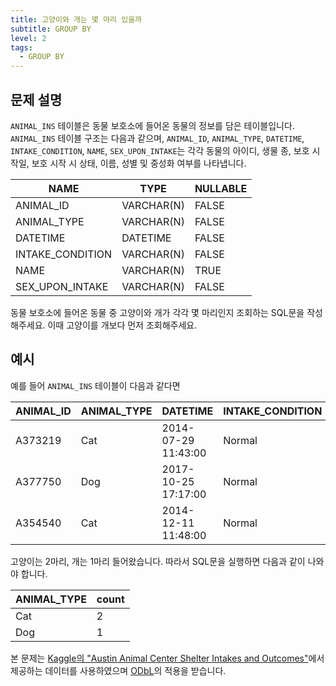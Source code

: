 ```yaml
---
title: 고양이와 개는 몇 마리 있을까
subtitle: GROUP BY
level: 2
tags:
  - GROUP BY
---
```


## 문제 설명

`ANIMAL_INS` 테이블은 동물 보호소에 들어온 동물의 정보를 담은 테이블입니다. `ANIMAL_INS` 테이블 구조는 다음과 같으며, `ANIMAL_ID`, `ANIMAL_TYPE`, `DATETIME`, `INTAKE_CONDITION`, `NAME`, `SEX_UPON_INTAKE`는 각각 동물의 아이디, 생물 종, 보호 시작일, 보호 시작 시 상태, 이름, 성별 및 중성화 여부를 나타냅니다.

| NAME             | TYPE       | NULLABLE |
| ---------------- | ---------- | -------- |
| ANIMAL_ID        | VARCHAR(N) | FALSE    |
| ANIMAL_TYPE      | VARCHAR(N) | FALSE    |
| DATETIME         | DATETIME   | FALSE    |
| INTAKE_CONDITION | VARCHAR(N) | FALSE    |
| NAME             | VARCHAR(N) | TRUE     |
| SEX_UPON_INTAKE  | VARCHAR(N) | FALSE    |

동물 보호소에 들어온 동물 중 고양이와 개가 각각 몇 마리인지 조회하는 SQL문을 작성해주세요. 이때 고양이를 개보다 먼저 조회해주세요.

## 예시

예를 들어 `ANIMAL_INS` 테이블이 다음과 같다면

| ANIMAL_ID | ANIMAL_TYPE | DATETIME            | INTAKE_CONDITION | NAME | SEX_UPON_INTAKE |
| --------- | ----------- | ------------------- | ---------------- | ---- | --------------- |
| A373219   | Cat         | 2014-07-29 11:43:00 | Normal           | Ella | Spayed Female   |
| A377750   | Dog         | 2017-10-25 17:17:00 | Normal           | Lucy | Spayed Female   |
| A354540   | Cat         | 2014-12-11 11:48:00 | Normal           | Tux  | Neutered Male   |

고양이는 2마리, 개는 1마리 들어왔습니다. 따라서 SQL문을 실행하면 다음과 같이 나와야 합니다.

| ANIMAL_TYPE | count |
| ----------- | ----- |
| Cat         | 2     |
| Dog         | 1     |

본 문제는 [Kaggle의 "Austin Animal Center Shelter Intakes and Outcomes"](https://www.kaggle.com/aaronschlegel/austin-animal-center-shelter-intakes-and-outcomes)에서 제공하는 데이터를 사용하였으며 [ODbL](https://opendatacommons.org/licenses/odbl/1.0/)의 적용을 받습니다.
